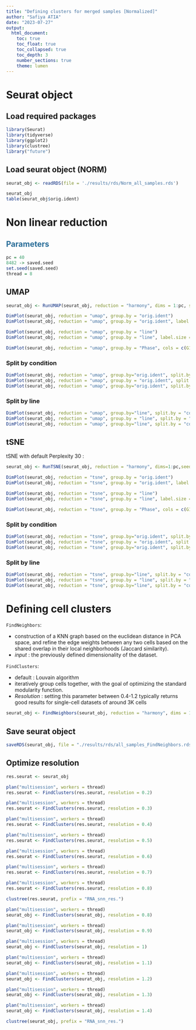 ```yaml
---
title: "Defining clusters for merged samples [Normalized]"
author: "Safiya ATIA"
date: "2023-07-27"
output:
  html_document:
    toc: true
    toc_float: true
    toc_collapsed: true
    toc_depth: 3
    number_sections: true
    theme: lumen
---
```


# Seurat object  
## Load required packages
```r
library(Seurat)
library(tidyverse)
library(ggplot2)
library(clustree)
library("future")
```

## Load seurat object (NORM)
```r
seurat_obj <- readRDS(file = './results/rds/Norm_all_samples.rds')

seurat_obj
table(seurat_obj$orig.ident)
```

# Non linear reduction  
##  <span style="color:#296d98;"> Parameters </span>  
```r
pc = 40
8482 -> saved.seed
set.seed(saved.seed)
thread = 8
```

## UMAP
```r
seurat_obj <- RunUMAP(seurat_obj, reduction = "harmony", dims = 1:pc, seed.use = saved.seed,verbose = FALSE )

DimPlot(seurat_obj, reduction = "umap", group.by = "orig.ident")
DimPlot(seurat_obj, reduction = "umap", group.by = "orig.ident", label.size = 4, label = TRUE)+ NoLegend()

DimPlot(seurat_obj, reduction = "umap", group.by = "line")
DimPlot(seurat_obj, reduction = "umap", group.by = "line", label.size = 4, label = TRUE)+ NoLegend()

DimPlot(seurat_obj, reduction = "umap", group.by = "Phase", cols = c(G1='azure4',G2M='dodgerblue', S='tomato3' ) )
```

### Split by condition
```r
DimPlot(seurat_obj, reduction = "umap", group.by="orig.ident", split.by = "condition")
DimPlot(seurat_obj, reduction = "umap", group.by = "orig.ident", split.by = "condition", label.size = 4, label = TRUE)+ NoLegend()
DimPlot(seurat_obj, reduction = "umap", group.by="orig.ident", split.by = "condition")+ NoLegend()
```

### Split by line
```r
DimPlot(seurat_obj, reduction = "umap", group.by="line", split.by = "condition")
DimPlot(seurat_obj, reduction = "umap", group.by = "line", split.by = "condition", label.size = 4, label = TRUE)+ NoLegend()
DimPlot(seurat_obj, reduction = "umap", group.by="line", split.by = "condition")+ NoLegend()
```

## tSNE
tSNE with default Perplexity 30 :
```r
seurat_obj <- RunTSNE(seurat_obj, reduction = "harmony", dims=1:pc,seed.use = saved.seed, verbose = FALSE)

DimPlot(seurat_obj, reduction = "tsne", group.by = "orig.ident")
DimPlot(seurat_obj, reduction = "tsne", group.by = "orig.ident", label.size = 4, label = TRUE)+ NoLegend()

DimPlot(seurat_obj, reduction = "tsne", group.by = "line")
DimPlot(seurat_obj, reduction = "tsne", group.by = "line", label.size = 4, label = TRUE)+ NoLegend()

DimPlot(seurat_obj, reduction = "tsne", group.by = "Phase", cols = c(G1='azure4',G2M='dodgerblue', S='tomato3' ))
```

### Split by condition
```r
DimPlot(seurat_obj, reduction = "tsne", group.by="orig.ident", split.by = "condition")
DimPlot(seurat_obj, reduction = "tsne", group.by = "orig.ident", split.by = "condition", label.size = 4, label = TRUE)+ NoLegend()
DimPlot(seurat_obj, reduction = "tsne", group.by="orig.ident", split.by = "condition")+ NoLegend()
```

### Split by line
```r
DimPlot(seurat_obj, reduction = "tsne", group.by="line", split.by = "condition")
DimPlot(seurat_obj, reduction = "tsne", group.by = "line", split.by = "condition", label.size = 4, label = TRUE)+ NoLegend()
DimPlot(seurat_obj, reduction = "tsne", group.by="line", split.by = "condition")+ NoLegend()
```

# Defining cell clusters  
`FindNeighbors`:    

* construction of a KNN graph based on the euclidean distance in PCA space, and refine the edge weights between any two cells based on the shared overlap in their local neighborhoods (Jaccard similarity).
* *input* : the previously defined dimensionality of the dataset.

`FindClusters`:   

* default : Louvain algorithm  
* iteratively group cells together, with the goal of optimizing the standard modularity function.  
* *Resolution* : setting this parameter between 0.4-1.2 typically returns good results for single-cell datasets of around 3K cells

```r
seurat_obj <- FindNeighbors(seurat_obj, reduction = "harmony", dims = 1:pc)
```

## Save seurat object  
```r
saveRDS(seurat_obj, file = "./results/rds/all_samples_FindNeighbors.rds")
```

## Optimize resolution  
```r
res.seurat <- seurat_obj

plan("multisession", workers = thread)
res.seurat <- FindClusters(res.seurat, resolution = 0.2)

plan("multisession", workers = thread)
res.seurat <- FindClusters(res.seurat, resolution = 0.3)

plan("multisession", workers = thread)
res.seurat <- FindClusters(res.seurat, resolution = 0.4)

plan("multisession", workers = thread)
res.seurat <- FindClusters(res.seurat, resolution = 0.5)

plan("multisession", workers = thread)
res.seurat <- FindClusters(res.seurat, resolution = 0.6)

plan("multisession", workers = thread)
res.seurat <- FindClusters(res.seurat, resolution = 0.7)

plan("multisession", workers = thread)
res.seurat <- FindClusters(res.seurat, resolution = 0.8)
```

```r
clustree(res.seurat, prefix = "RNA_snn_res.")
```

```r
plan("multisession", workers = thread)
seurat_obj <- FindClusters(seurat_obj, resolution = 0.8)

plan("multisession", workers = thread)
seurat_obj <- FindClusters(seurat_obj, resolution = 0.9)

plan("multisession", workers = thread)
seurat_obj <- FindClusters(seurat_obj, resolution = 1)

plan("multisession", workers = thread)
seurat_obj <- FindClusters(seurat_obj, resolution = 1.1)

plan("multisession", workers = thread)
seurat_obj <- FindClusters(seurat_obj, resolution = 1.2)

plan("multisession", workers = thread)
seurat_obj <- FindClusters(seurat_obj, resolution = 1.3)

plan("multisession", workers = thread)
seurat_obj <- FindClusters(seurat_obj, resolution = 1.4)
```

```r
clustree(seurat_obj, prefix = "RNA_snn_res.")
```
